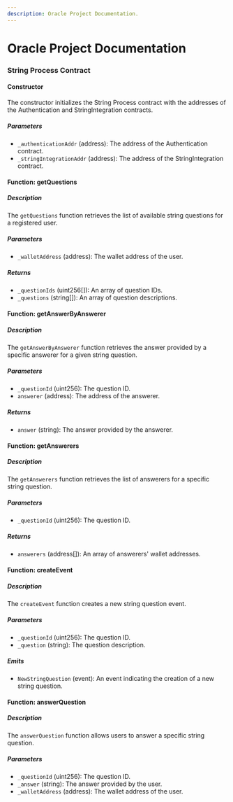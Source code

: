 ```yaml
---
description: Oracle Project Documentation.
---
```


# Oracle Project Documentation

### String Process Contract

#### Constructor

The constructor initializes the String Process contract with the addresses of the Authentication and StringIntegration contracts.

##### Parameters

-   `_authenticationAddr` (address): The address of the Authentication contract.
-   `_stringIntegrationAddr` (address): The address of the StringIntegration contract.

#### Function: getQuestions

##### Description

The `getQuestions` function retrieves the list of available string questions for a registered user.

##### Parameters

-   `_walletAddress` (address): The wallet address of the user.

##### Returns

-   `_questionIds` (uint256[]): An array of question IDs.
-   `_questions` (string[]): An array of question descriptions.

#### Function: getAnswerByAnswerer

##### Description

The `getAnswerByAnswerer` function retrieves the answer provided by a specific answerer for a given string question.

##### Parameters

-   `_questionId` (uint256): The question ID.
-   `answerer` (address): The address of the answerer.

##### Returns

-   `answer` (string): The answer provided by the answerer.

#### Function: getAnswerers

##### Description

The `getAnswerers` function retrieves the list of answerers for a specific string question.

##### Parameters

-   `_questionId` (uint256): The question ID.

##### Returns

-   `answerers` (address[]): An array of answerers' wallet addresses.

#### Function: createEvent

##### Description

The `createEvent` function creates a new string question event.

##### Parameters

-   `_questionId` (uint256): The question ID.
-   `_question` (string): The question description.

##### Emits

-   `NewStringQuestion` (event): An event indicating the creation of a new string question.

#### Function: answerQuestion

##### Description

The `answerQuestion` function allows users to answer a specific string question.

##### Parameters

-   `_questionId` (uint256): The question ID.
-   `_answer` (string): The answer provided by the user.
-   `_walletAddress` (address): The wallet address of the user.

